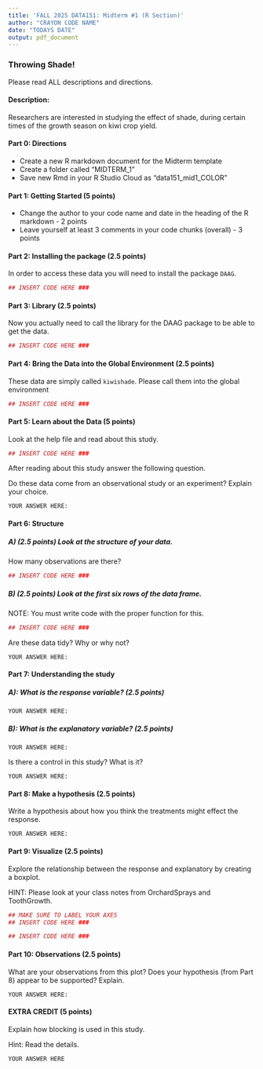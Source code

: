 ```yaml
---
title: 'FALL 2025 DATA151: Midterm #1 (R Section)'
author: "CRAYON CODE NAME"
date: "TODAYS DATE"
output: pdf_document
---
```

  

### Throwing Shade!

Please read ALL descriptions and directions. 

#### Description: 

Researchers are interested in studying the effect of shade, during certain times of the growth season on kiwi crop yield. 
  
#### Part 0: Directions

* Create a new R markdown document for the Midterm template 
* Create a folder called "MIDTERM_1"
* Save new Rmd in your R Studio Cloud as "data151_mid1_COLOR"

#### Part 1: Getting Started (5 points)
* Change the author to your code name and date in the heading of the R markdown - 2 points
* Leave yourself at least 3 comments in your code chunks (overall) - 3 points

#### Part 2: Installing the package  (2.5 points)

In order to access these data you will need to install the package `DAAG`.

```r
## INSERT CODE HERE ###

```

#### Part 3: Library (2.5 points)

Now you actually need to call the library for the DAAG package to be able to get the data.  

```r
## INSERT CODE HERE ###

```

#### Part 4: Bring the Data into the Global Environment (2.5 points)

These data are simply called `kiwishade`.  Please call them into the global environment

```r
## INSERT CODE HERE ###

```

#### Part 5: Learn about the Data (5 points)

Look at the help file and read about this study. 

```r
## INSERT CODE HERE ###
```


After reading about this study answer the following question. 

Do these data come from an observational study or an experiment?  Explain your choice. 

```{}
YOUR ANSWER HERE: 
```


#### Part 6: Structure 

##### A) (2.5 points) Look at the structure of your data.  

How many observations are there? 
  
```r
## INSERT CODE HERE ###

```

##### B) (2.5 points) Look at the first six rows of the data frame.  
  
NOTE: You must write code with the proper function for this.

```r
## INSERT CODE HERE ###
```

Are these data tidy?  Why or why not? 

```{}
YOUR ANSWER HERE:

```


#### Part 7: Understanding the study 


##### A): What is the response variable? (2.5 points)

```{}
YOUR ANSWER HERE: 

```

##### B): What is the explanatory variable? (2.5 points)

```{}
YOUR ANSWER HERE: 

```

Is there a control in this study?  What is it?

```{}
YOUR ANSWER HERE: 

```


#### Part 8: Make a hypothesis (2.5 points)

Write a hypothesis about how you think the treatments might effect the response.


```{}
YOUR ANSWER HERE: 

```

#### Part 9: Visualize (2.5 points)

Explore the relationship between the response and explanatory by creating a boxplot.  

HINT: Please look at your class notes from OrchardSprays and ToothGrowth.

```r
## MAKE SURE TO LABEL YOUR AXES
## INSERT CODE HERE ###

## INSERT CODE HERE ###
```

#### Part 10: Observations (2.5 points)

What are your observations from this plot? Does your hypothesis (from Part 8) appear to be supported? Explain.

```{}
YOUR ANSWER HERE: 

```

#### EXTRA CREDIT (5 points)

Explain how blocking is used in this study.

Hint: Read the details.

```{}
YOUR ANSWER HERE
```

